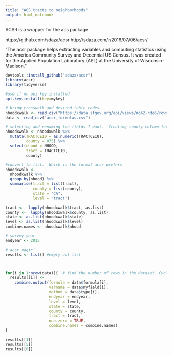 ```yaml
---
title: "ACS tracts to neighborhoods"
output: html_notebook
---
```



ACSR is a wrapper for the acs package.

https://github.com/sdaza/acsr
http://sdaza.com/r/2016/07/06/acsr/ 

"The acsr package helps extracting variables and computing statistics using the America Community Survey and Decennial US Census. It was created for the Applied Population Laboratory (APL) at the University of Wisconsin-Madison."

```r

devtools::install_github("sdaza/acsr")   
library(acsr)
library(tidyverse)

#use if no api key installed
api.key.install(key=mykey)

```




```r

# bring crosswalk and desired table codes
nhoodxwalk <- read_csv("https://data.sfgov.org/api/views/nq42-rde6/rows.csv?accessType=DOWNLOAD")
data <- read_csv("acsr_formulas.csv")

# selecting and renaming the fields I want.  Creating county column for use later
nhoodxwalk <- nhoodxwalk %>% 
  mutate(TRACTCE10 = as.numeric(TRACTCE10),
         county = 075) %>% 
  select(nhood = NHOOD,
         tract = TRACTCE10,
         county)

#convert to list.  Which is the format acsr prefers
nhoodxwalk <- 
  nhoodxwalk %>% 
  group_by(nhood) %>% 
  summarise(tract = list(tract), 
            county = list(county),
            state = "CA",
            level = "tract")

tract <-  lapply(nhoodxwalk$tract, as.list)
county <-  lapply(nhoodxwalk$county, as.list)
state <- as.list(nhoodxwalk$state)
level <- as.list(nhoodxwalk$level)
combine.names <- nhoodxwalk$nhood

# survey year
endyear <- 2015

# acsr magic!
results <- list() #empty out list



for(i in 1:nrow(data)){  # find the number of rows in the dataset. Cycle through 1 until that number substituting the number for the letter i.
  results[[i]] <- 
    combine.output(formula = data$formula[i],
                   varname = data$myfield[i],
                   method = data$type[i],
                   endyear = endyear,
                   level = level,
                   state = state,
                   county = county,
                   tract = tract,
                   one.zero = TRUE,
                   combine.names = combine.names) 
}
```


```r

results[[1]]
results[[5]]
results[[6]]

```

```r


```

